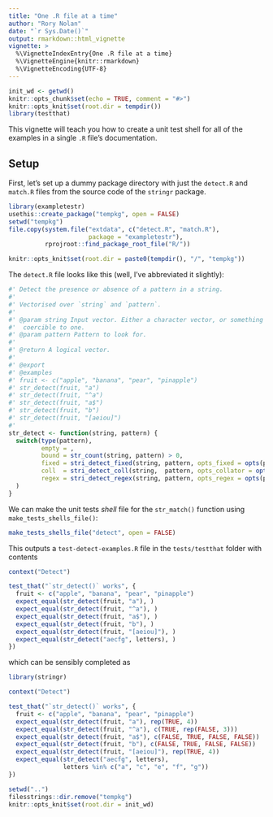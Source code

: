 ```yaml
---
title: "One .R file at a time"
author: "Rory Nolan"
date: "`r Sys.Date()`"
output: rmarkdown::html_vignette
vignette: >
  %\VignetteIndexEntry{One .R file at a time}
  %\VignetteEngine{knitr::rmarkdown}
  %\VignetteEncoding{UTF-8}
---
```


```r
init_wd <- getwd()
knitr::opts_chunk$set(echo = TRUE, comment = "#>")
knitr::opts_knit$set(root.dir = tempdir())
library(testthat)
```

This vignette will teach you how to create a unit test shell for all of the examples in a single `.R` file's documentation.


## Setup

First, let's set up a dummy package directory with just the `detect.R` and `match.R` files from the source code of the `stringr` package.

```r
library(exampletestr)
usethis::create_package("tempkg", open = FALSE)
setwd("tempkg")
file.copy(system.file("extdata", c("detect.R", "match.R"), 
                      package = "exampletestr"), 
          rprojroot::find_package_root_file("R/"))
```

```r
knitr::opts_knit$set(root.dir = paste0(tempdir(), "/", "tempkg"))
```

The `detect.R` file looks like this (well, I've abbreviated it slightly):
```r
#' Detect the presence or absence of a pattern in a string.
#'
#' Vectorised over `string` and `pattern`.
#'
#' @param string Input vector. Either a character vector, or something
#'  coercible to one.
#' @param pattern Pattern to look for.
#'
#' @return A logical vector.
#' 
#' @export
#' @examples
#' fruit <- c("apple", "banana", "pear", "pinapple")
#' str_detect(fruit, "a")
#' str_detect(fruit, "^a")
#' str_detect(fruit, "a$")
#' str_detect(fruit, "b")
#' str_detect(fruit, "[aeiou]")
#'
str_detect <- function(string, pattern) {
  switch(type(pattern),
         empty = ,
         bound = str_count(string, pattern) > 0,
         fixed = stri_detect_fixed(string, pattern, opts_fixed = opts(pattern)),
         coll  = stri_detect_coll(string,  pattern, opts_collator = opts(pattern)),
         regex = stri_detect_regex(string, pattern, opts_regex = opts(pattern))
  )
}
```

We can make the unit tests _shell_ file for the `str_match()` function using  `make_tests_shells_file()`:

```r
make_tests_shells_file("detect", open = FALSE)
```

This outputs a `test-detect-examples.R` file in the `tests/testthat` folder with contents
```r
context("Detect")

test_that("`str_detect()` works", {
  fruit <- c("apple", "banana", "pear", "pinapple")
  expect_equal(str_detect(fruit, "a"), )
  expect_equal(str_detect(fruit, "^a"), )
  expect_equal(str_detect(fruit, "a$"), )
  expect_equal(str_detect(fruit, "b"), )
  expect_equal(str_detect(fruit, "[aeiou]"), )
  expect_equal(str_detect("aecfg", letters), )
})
```

which can be sensibly completed as

```r
library(stringr)
```

```r
context("Detect")

test_that("`str_detect()` works", {
  fruit <- c("apple", "banana", "pear", "pinapple")
  expect_equal(str_detect(fruit, "a"), rep(TRUE, 4))
  expect_equal(str_detect(fruit, "^a"), c(TRUE, rep(FALSE, 3)))
  expect_equal(str_detect(fruit, "a$"), c(FALSE, TRUE, FALSE, FALSE))
  expect_equal(str_detect(fruit, "b"), c(FALSE, TRUE, FALSE, FALSE))
  expect_equal(str_detect(fruit, "[aeiou]"), rep(TRUE, 4))
  expect_equal(str_detect("aecfg", letters), 
               letters %in% c("a", "c", "e", "f", "g"))
})
```


```r
setwd("..")
filesstrings::dir.remove("tempkg")
knitr::opts_knit$set(root.dir = init_wd)
```


